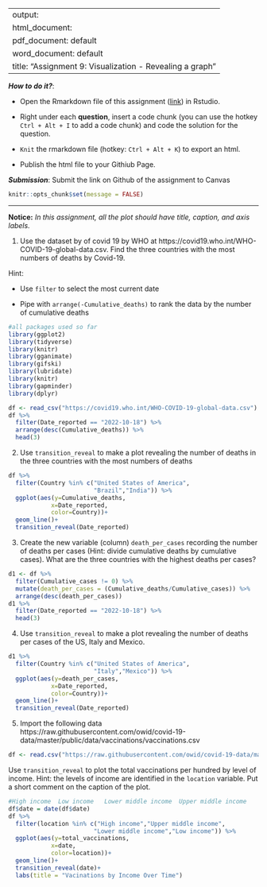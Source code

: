 
---
output: 
  html_document:
  pdf_document: default
  word_document: default
title: "Assignment 9: Visualization - Revealing a graph"
---

***How to do it?***: 

- Open the Rmarkdown file of this assignment ([link](assignment9.Rmd)) in Rstudio. 

- Right under each **question**, insert  a code chunk (you can use the hotkey `Ctrl + Alt + I` to add a code chunk) and code the solution for the question. 

- `Knit` the rmarkdown file (hotkey: `Ctrl + Alt + K`) to export an html.  

-  Publish the html file to your Githiub Page. 

***Submission***: Submit the link on Github of the assignment to Canvas

```r
knitr::opts_chunk$set(message = FALSE)
```


-------

**Notice:** *In this assignment, all the plot should have title, caption, and axis labels. *

1. Use the dataset by of covid 19 by WHO at https://covid19.who.int/WHO-COVID-19-global-data.csv. Find the three countries with the most numbers of deaths by Covid-19. 

Hint: 

-  Use `filter` to select the most current date 

-  Pipe with `arrange(-Cumulative_deaths)` to rank the data by the number of cumulative deaths
```r
#all packages used so far
library(ggplot2)
library(tidyverse)
library(knitr)
library(gganimate)
library(gifski)
library(lubridate)
library(knitr)
library(gapminder)
library(dplyr)
```

```r
df <- read_csv("https://covid19.who.int/WHO-COVID-19-global-data.csv")
df %>%
  filter(Date_reported == "2022-10-18") %>%
  arrange(desc(Cumulative_deaths)) %>%
  head(3)
```


2. Use `transition_reveal` to make a plot revealing the number of deaths in the three countries with the most numbers of deaths
```r
df %>% 
  filter(Country %in% c("United States of America",
                        "Brazil","India")) %>%
  ggplot(aes(y=Cumulative_deaths,
            x=Date_reported,
            color=Country))+ 
  geom_line()+
  transition_reveal(Date_reported)
```

3. Create the new variable (column) `death_per_cases` recording the number of deaths per cases (Hint: divide cumulative deaths by cumulative cases).  What are the three countries with the highest deaths per cases? 
```r
d1 <- df %>%
  filter(Cumulative_cases != 0) %>%
  mutate(death_per_cases = (Cumulative_deaths/Cumulative_cases)) %>%
  arrange(desc(death_per_cases))
d1 %>%
  filter(Date_reported == "2022-10-18") %>%
  head(3)
```

4. Use `transition_reveal` to make a plot revealing the number of deaths per cases of the US, Italy and Mexico. 
```r
d1 %>% 
  filter(Country %in% c("United States of America",
                        "Italy","Mexico")) %>%
  ggplot(aes(y=death_per_cases,
            x=Date_reported,
            color=Country))+ 
  geom_line()+
  transition_reveal(Date_reported)
```

5. Import the following data https://raw.githubusercontent.com/owid/covid-19-data/master/public/data/vaccinations/vaccinations.csv
```r
df <- read.csv("https://raw.githubusercontent.com/owid/covid-19-data/master/public/data/vaccinations/vaccinations.csv")

```
                      
Use `transition_reveal` to plot the total vaccinations per hundred by level of income. Hint: the levels of income are identified in the `location` variable. Put a short comment on the caption of the plot. 
```r
#High income  Low income   Lower middle income  Upper middle income
df$date = date(df$date)
df %>% 
  filter(location %in% c("High income","Upper middle income",
                        "Lower middle income","Low income")) %>%
  ggplot(aes(y=total_vaccinations,
            x=date,
            color=location))+ 
  geom_line()+
  transition_reveal(date)+
  labs(title = "Vacinations by Income Over Time")
```

